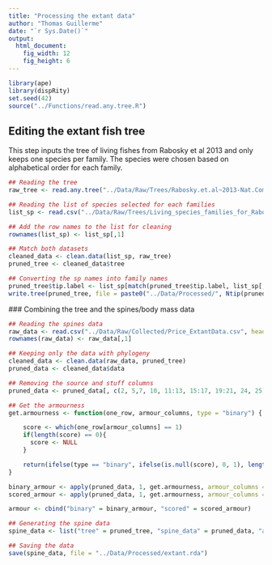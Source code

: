 ```yaml
---
title: "Processing the extant data"
author: "Thomas Guillerme"
date: "`r Sys.Date()`"
output:
  html_document:
    fig_width: 12
    fig_height: 6
---
```



```r
library(ape)
library(dispRity)
set.seed(42)
source("../Functions/read.any.tree.R")
```

## Editing the extant fish tree

This step inputs the tree of living fishes from Rabosky et al 2013 and only keeps one species per family.
The species were chosen based on alphabetical order for each family.

```r
## Reading the tree
raw_tree <- read.any.tree("../Data/Raw/Trees/Rabosky.et.al~2013-Nat.Com.tre")

## Reading the list of species selected for each families
list_sp <- read.csv("../Data/Raw/Trees/Living_species_families_for_Rabosky2013.csv", header = TRUE, stringsAsFactor = FALSE)

## Add the row names to the list for cleaning
rownames(list_sp) <- list_sp[,1]

## Match both datasets
cleaned_data <- clean.data(list_sp, raw_tree)
pruned_tree <- cleaned_data$tree

## Converting the sp names into family names
pruned_tree$tip.label <- list_sp[match(pruned_tree$tip.label, list_sp[,1]), 2]
write.tree(pruned_tree, file = paste0("../Data/Processed/", Ntip(pruned_tree), "t_living.tre"))
```

### Combining the tree and the spines/body mass data

```r
## Reading the spines data
raw_data <- read.csv("../Data/Raw/Collected/Price_ExtantData.csv", header = TRUE, stringsAsFactor = FALSE)
rownames(raw_data) <- raw_data[,1]

## Keeping only the data with phylogeny
cleaned_data <- clean.data(raw_data, pruned_tree)
pruned_data <- cleaned_data$data

## Removing the source and stuff columns
pruned_data <- pruned_data[, c(2, 5,7, 10, 11:13, 15:17, 19:21, 24, 25)]

## Get the armourness
get.armourness <- function(one_row, armour_columns, type = "binary") {

    score <- which(one_row[armour_columns] == 1)
    if(length(score) == 0){
      score <- NULL
    }

    return(ifelse(type == "binary", ifelse(is.null(score), 0, 1), length(score)))
}

binary_armour <- apply(pruned_data, 1, get.armourness, armour_columns = c(6,7,9,10,12,13), type = "binary")
scored_armour <- apply(pruned_data, 1, get.armourness, armour_columns = c(6,7,9,10,12,13), type = "scored")

armour <- cbind("binary" = binary_armour, "scored" = scored_armour)

## Generating the spine data
spine_data <- list("tree" = pruned_tree, "spine_data" = pruned_data, "armour" = armour)

## Saving the data
save(spine_data, file = "../Data/Processed/extant.rda")

```



